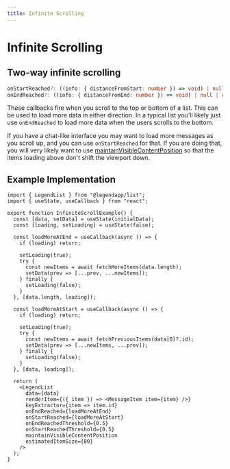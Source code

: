 ```yaml
---
title: Infinite Scrolling
---
```


# Infinite Scrolling

## Two-way infinite scrolling

```ts
onStartReached?: ((info: { distanceFromStart: number }) => void) | null | undefined;
onEndReached?: ((info: { distanceFromEnd: number }) => void) | null | undefined;
```

These callbacks fire when you scroll to the top or bottom of a list. This can be used to load more data in either direction. In a typical list you'll likely just use `onEndReached` to load more data when the users scrolls to the bottom.

If you have a chat-like interface you may want to load more messages as you scroll up, and you can use `onStartReached` for that. If you are doing that, you will very likely want to use [maintainVisibleContentPosition](../../props#maintainvisiblecontentposition) so that the items loading above don't shift the viewport down.

## Example Implementation

```tsx
import { LegendList } from "@legendapp/list";
import { useState, useCallback } from "react";

export function InfiniteScrollExample() {
  const [data, setData] = useState(initialData);
  const [loading, setLoading] = useState(false);

  const loadMoreAtEnd = useCallback(async () => {
    if (loading) return;
    
    setLoading(true);
    try {
      const newItems = await fetchMoreItems(data.length);
      setData(prev => [...prev, ...newItems]);
    } finally {
      setLoading(false);
    }
  }, [data.length, loading]);

  const loadMoreAtStart = useCallback(async () => {
    if (loading) return;
    
    setLoading(true);
    try {
      const newItems = await fetchPreviousItems(data[0]?.id);
      setData(prev => [...newItems, ...prev]);
    } finally {
      setLoading(false);
    }
  }, [data, loading]);

  return (
    <LegendList
      data={data}
      renderItem={({ item }) => <MessageItem item={item} />}
      keyExtractor={item => item.id}
      onEndReached={loadMoreAtEnd}
      onStartReached={loadMoreAtStart}
      onEndReachedThreshold={0.5}
      onStartReachedThreshold={0.5}
      maintainVisibleContentPosition
      estimatedItemSize={80}
    />
  );
}
```
